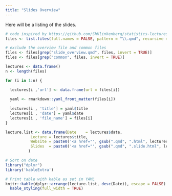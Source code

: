 ---
title: "Slides Overview"
---

Here will be a listing of the slides.

```{r, echo=FALSE, warning=FALSE, message=FALSE}
# code inspired by https://github.com/ShKlinkenberg/statistics-lectures/blob/master/courses/SSR/2022-2023/SSR.qmd
files <- list.files(full.names = FALSE, pattern = "\\.qmd", recursive = T)

# exclude the overview file and common files
files <- files[grep("slide_overview.qmd", files, invert = TRUE)]
files <- files[grep("common", files, invert = TRUE)]

lectures <- data.frame()
n <- length(files)

for (i in 1:n) {

  lectures[i ,'url'] <- data.frame(url = files[i])
  
  yaml <- rmarkdown::yaml_front_matter(files[i])
  
  lectures[i , 'title'] = yaml$title
  lectures[i , 'date'] = yaml$date
  lectures[i , 'file_name'] = files[i]
}

lecture.list <- data.frame(Date    = lectures$date, 
           Lecture = lectures$title,
           Website = paste0('<a href="', gsub(".qmd", ".html", lectures$url, fixed=TRUE), '" target="_blank" class="external">link</a>'),
           Slides  = paste0('<a href="', gsub(".qmd", ".slide.html", lectures$url, fixed=TRUE), '" target="_blank" class="external">link</a>')
          )

# Sort on date
library("dplyr")
library('kableExtra')

# Print table with kable as set in YAML
knitr::kable(dplyr::arrange(lecture.list, desc(Date)), escape = FALSE) %>%
  kable_styling(full_width = TRUE)
```
